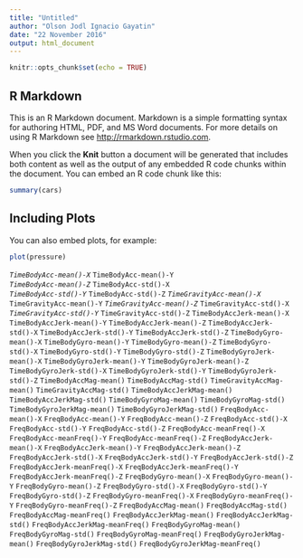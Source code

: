 ```yaml
---
title: "Untitled"
author: "Olson Jodl Ignacio Gayatin"
date: "22 November 2016"
output: html_document
---
```


```r
knitr::opts_chunk$set(echo = TRUE)
```

## R Markdown

This is an R Markdown document. Markdown is a simple formatting syntax for authoring HTML, PDF, and MS Word documents. For more details on using R Markdown see <http://rmarkdown.rstudio.com>.

When you click the **Knit** button a document will be generated that includes both content as well as the output of any embedded R code chunks within the document. You can embed an R code chunk like this:

```r
summary(cars)
```

## Including Plots

You can also embed plots, for example:

```r
plot(pressure)
```

*`TimeBodyAcc-mean()-X` 
*`TimeBodyAcc-mean()-Y`          
*`TimeBodyAcc-mean()-Z`
*`TimeBodyAcc-std()-X`          
*`TimeBodyAcc-std()-Y`
*`TimeBodyAcc-std()-Z`
*`TimeGravityAcc-mean()-X`
*`TimeGravityAcc-mean()-Y`
*`TimeGravityAcc-mean()-Z`
*`TimeGravityAcc-std()-X`
*`TimeGravityAcc-std()-Y`
*`TimeGravityAcc-std()-Z`
`TimeBodyAccJerk-mean()-X`
`TimeBodyAccJerk-mean()-Y`
`TimeBodyAccJerk-mean()-Z`
`TimeBodyAccJerk-std()-X`
`TimeBodyAccJerk-std()-Y`
`TimeBodyAccJerk-std()-Z`
`TimeBodyGyro-mean()-X`
`TimeBodyGyro-mean()-Y`
`TimeBodyGyro-mean()-Z`
`TimeBodyGyro-std()-X`
`TimeBodyGyro-std()-Y`
`TimeBodyGyro-std()-Z`
`TimeBodyGyroJerk-mean()-X`
`TimeBodyGyroJerk-mean()-Y`
`TimeBodyGyroJerk-mean()-Z`
`TimeBodyGyroJerk-std()-X`
`TimeBodyGyroJerk-std()-Y`
`TimeBodyGyroJerk-std()-Z`
`TimeBodyAccMag-mean()`
`TimeBodyAccMag-std()`
`TimeGravityAccMag-mean()`
`TimeGravityAccMag-std()`
`TimeBodyAccJerkMag-mean()`
`TimeBodyAccJerkMag-std()`
`TimeBodyGyroMag-mean()`
`TimeBodyGyroMag-std()`
`TimeBodyGyroJerkMag-mean()`
`TimeBodyGyroJerkMag-std()`
`FreqBodyAcc-mean()-X`
`FreqBodyAcc-mean()-Y`
`FreqBodyAcc-mean()-Z`
`FreqBodyAcc-std()-X`
`FreqBodyAcc-std()-Y`
`FreqBodyAcc-std()-Z`
`FreqBodyAcc-meanFreq()-X`
`FreqBodyAcc-meanFreq()-Y`
`FreqBodyAcc-meanFreq()-Z`
`FreqBodyAccJerk-mean()-X`
`FreqBodyAccJerk-mean()-Y`
`FreqBodyAccJerk-mean()-Z`
`FreqBodyAccJerk-std()-X`
`FreqBodyAccJerk-std()-Y`
`FreqBodyAccJerk-std()-Z`
`FreqBodyAccJerk-meanFreq()-X`
`FreqBodyAccJerk-meanFreq()-Y`
`FreqBodyAccJerk-meanFreq()-Z`
`FreqBodyGyro-mean()-X`
`FreqBodyGyro-mean()-Y`
`FreqBodyGyro-mean()-Z`
`FreqBodyGyro-std()-X`
`FreqBodyGyro-std()-Y`
`FreqBodyGyro-std()-Z`
`FreqBodyGyro-meanFreq()-X`
`FreqBodyGyro-meanFreq()-Y`
`FreqBodyGyro-meanFreq()-Z`
`FreqBodyAccMag-mean()`
`FreqBodyAccMag-std()`
`FreqBodyAccMag-meanFreq()`
`FreqBodyAccJerkMag-mean()`
`FreqBodyAccJerkMag-std()`
`FreqBodyAccJerkMag-meanFreq()`
`FreqBodyGyroMag-mean()`
`FreqBodyGyroMag-std()`
`FreqBodyGyroMag-meanFreq()`
`FreqBodyGyroJerkMag-mean()`
`FreqBodyGyroJerkMag-std()`
`FreqBodyGyroJerkMag-meanFreq()`
